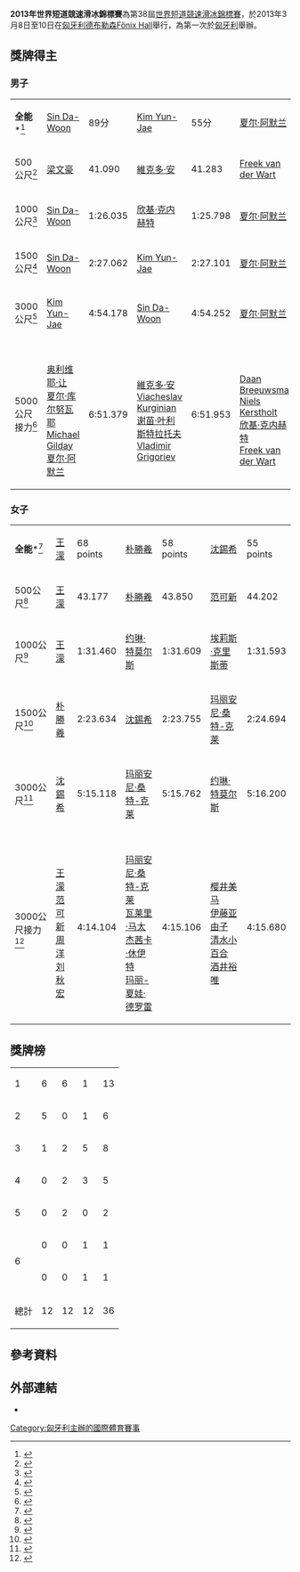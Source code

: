 {{Infobox Skating event
|event         = 2013年世界短道競速滑冰錦標賽
|image         = 
|caption       = 
|venue         = [[匈牙利|匈牙利]][[德布勒森|德布勒森]]<br>[[Főnix_Hall|Főnix Hall]]
|dates         = 2013年3月8日至10日
|competitors   = 168
|nations       = 32
|goldm         = 
|goldmNation   = 
|silverm       = 
|silvermNation = 
|bronzem       = 
|bronzemNation = 
|goldw         = 
|goldwNation   = 
|silverw       = 
|silverwNation = 
|bronzew       = 
|bronzewNation = 
|prev          = [[2012年世界短道速滑錦標賽|2012]]
|next          = [[2014年世界短道競速滑冰錦標賽|2014]]
}}

'''2013年世界短道競速滑冰錦標賽'''為第38屆[[世界短道競速滑冰錦標賽|世界短道競速滑冰錦標賽]]，於2013年3月8日至10日在[[匈牙利|匈牙利]][[德布勒森|德布勒森]][[Főnix_Hall|Főnix Hall]]舉行，為第一次於[[匈牙利|匈牙利]]舉辦。

==獎牌得主==
===男子===
{| {{MedalistTable|type=項目|columns=2}}
|-
|'''全能'''*<ref>{{Cite web |url=http://shorttrack.sportresult.com/Results.aspx?evt=11212100000019&gen=m&ref=14194&view=ocl |title=Men's Overall Results |accessdate=2013-07-26 |archive-date=2020-09-06 |archive-url=https://web.archive.org/web/20200906230136/https://shorttrack.sportresult.com/Results.aspx?evt=11212100000019&gen=m&ref=14194&view=ocl |dead-url=no }}</ref>
| [[Sin_Da-Woon|Sin Da-Woon]]<br>{{KOR}} || 89分
| [[Kim_Yun-Jae|Kim Yun-Jae]]<br>{{KOR}} || 55分
| [[夏尔·阿默兰|夏尔·阿默兰]]<br>{{CAN}} || 39分
|-
|500公尺<ref>{{Cite web |url=http://shorttrack.sportresult.com/Results.aspx?evt=11212100000019&gen=m&ref=14905&view=dcl |title=Men's 500m Results |accessdate=2013-07-26 |archive-date=2020-09-06 |archive-url=https://web.archive.org/web/20200906223252/https://shorttrack.sportresult.com/Results.aspx?evt=11212100000019&gen=m&ref=14905&view=dcl |dead-url=no }}</ref>
| [[梁文豪|梁文豪]]<br>{{CHN}} || 41.090
| [[維克多·安|維克多·安]]<br>{{RUS}} || 41.283
| [[Freek_van_der_Wart|Freek van der Wart]]<br>{{NED}} || 41.504
|-
|1000公尺<ref>{{Cite web |url=http://shorttrack.sportresult.com/Results.aspx?evt=11212100000019&gen=m&ref=14906&view=dcl |title=Men's 1000m Results |accessdate=2013-07-26 |archive-date=2020-09-06 |archive-url=https://web.archive.org/web/20200906231223/https://shorttrack.sportresult.com/Results.aspx?evt=11212100000019&gen=m&ref=14906&view=dcl |dead-url=no }}</ref>
| [[Sin_Da-Woon|Sin Da-Woon]]<br>{{KOR}} || 1:26.035
| [[欣基·克内赫特|欣基·克内赫特]]<br>{{NED}} || 1:25.798
| [[夏尔·阿默兰|夏尔·阿默兰]]<br>{{CAN}} || 1:25.546
|-
|1500公尺<ref>{{Cite web |url=http://shorttrack.sportresult.com/Results.aspx?evt=11212100000019&gen=m&ref=14914&view=dcl |title=Men's 1500m Results |accessdate=2013-07-26 |archive-date=2020-09-06 |archive-url=https://web.archive.org/web/20200906222740/https://shorttrack.sportresult.com/Results.aspx?evt=11212100000019&gen=m&ref=14914&view=dcl |dead-url=no }}</ref>
| [[Sin_Da-Woon|Sin Da-Woon]]<br>{{KOR}} || 2:27.062
| [[Kim_Yun-Jae|Kim Yun-Jae]]<br>{{KOR}} || 2:27.101
| [[夏尔·阿默兰|夏尔·阿默兰]]<br>{{CAN}} || 2:27.209 
|-
|3000公尺<ref>{{Cite web |url=http://shorttrack.sportresult.com/Results.aspx?evt=11212100000019&gen=m&ref=14912&view=dcl |title=Men's 3000m Results |accessdate=2013-07-26 |archive-date=2020-04-21 |archive-url=https://web.archive.org/web/20200421002939/https://shorttrack.sportresult.com/Results.aspx?evt=11212100000019&gen=m&ref=14912&view=dcl |dead-url=no }}</ref>
| [[Kim_Yun-Jae|Kim Yun-Jae]]<br>{{KOR}} || 4:54.178
| [[Sin_Da-Woon|Sin Da-Woon]]<br>{{KOR}} || 4:54.252
| [[夏尔·阿默兰|夏尔·阿默兰]]<br>{{CAN}} || 4:54.333
|-
|5000公尺接力<ref>{{Cite web |url=http://shorttrack.sportresult.com/Results.aspx?evt=11212100000019&gen=m&ref=14907&view=dcl |title=Men's 5000m Relay Results |accessdate=2013-07-26 |archive-date=2020-09-06 |archive-url=https://web.archive.org/web/20200906225431/https://shorttrack.sportresult.com/Results.aspx?evt=11212100000019&gen=m&ref=14907&view=dcl |dead-url=no }}</ref>
| {{flag|Canada}}<br>[[奥利维耶·让|奥利维耶·让]]<br>[[夏尔·库尔努瓦耶|夏尔·库尔努瓦耶]]<br>[[Michael_Gilday|Michael Gilday]]<br>[[夏尔·阿默兰|夏尔·阿默兰]] || 6:51.379
| {{flag|Russia}}<br>[[維克多·安|維克多·安]]<br>[[Viacheslav_Kurginian|Viacheslav Kurginian]]<br>[[谢苗·叶利斯特拉托夫|谢苗·叶利斯特拉托夫]]<br>[[Vladimir_Grigoriev|Vladimir Grigoriev]] || 6:51.953
| {{flag|Netherlands}}<br>[[Daan_Breeuwsma|Daan Breeuwsma]]<br>[[Niels_Kerstholt|Niels Kerstholt]]<br>[[欣基·克内赫特|欣基·克内赫特]]<br>[[Freek_van_der_Wart|Freek van der Wart]] || 6:52.187
|}

===女子===
{| {{MedalistTable|type=項目|columns=2}}
|-
|'''全能'''*<ref>{{Cite web |url=http://shorttrack.sportresult.com/Results.aspx?evt=11212100000019&gen=w&ref=14194&view=ocl |title=Women's Overall Results |accessdate=2013-07-26 |archive-date=2020-09-06 |archive-url=https://web.archive.org/web/20200906230000/https://shorttrack.sportresult.com/Results.aspx?evt=11212100000019&gen=w&ref=14194&view=ocl |dead-url=no }}</ref>
| [[王濛_(短道速滑運動員)|王濛]]<br>{{CHN}} || 68 points
| [[朴勝羲|朴勝羲]]<br>{{KOR}} || 58 points
| [[沈錫希|沈錫希]]<br>{{KOR}} || 55 points
|-
|500公尺<ref>{{Cite web |url=http://shorttrack.sportresult.com/Results.aspx?evt=11212100000019&gen=w&ref=14909&view=dcl |title=Women's 500m Results |accessdate=2013-07-26 |archive-date=2020-09-06 |archive-url=https://web.archive.org/web/20200906233210/https://shorttrack.sportresult.com/Results.aspx?evt=11212100000019&gen=w&ref=14909&view=dcl |dead-url=no }}</ref>
| [[王濛_(短道速滑運動員)|王濛]]<br>{{CHN}} || 43.177
| [[朴勝羲|朴勝羲]]<br>{{KOR}} || 43.850
| [[范可新|范可新]]<br>{{CHN}} || 44.202
|-
|1000公尺<ref>{{Cite web |url=http://shorttrack.sportresult.com/Results.aspx?evt=11212100000019&gen=w&ref=14910&view=dcl |title=Women's 1000m Results |accessdate=2013-07-26 |archive-date=2020-09-06 |archive-url=https://web.archive.org/web/20200906225846/https://shorttrack.sportresult.com/Results.aspx?evt=11212100000019&gen=w&ref=14910&view=dcl |dead-url=no }}</ref>
| [[王濛_(短道速滑運動員)|王濛]]<br>{{CHN}} || 1:31.460
| [[约琳·特莫尔斯|约琳·特莫尔斯]]<br>{{NED}} || 1:31.609
| [[埃莉斯·克里斯蒂|埃莉斯·克里斯蒂]]<br>{{GBR}} || 1:31.593
|-
|1500公尺<ref>{{Cite web |url=http://shorttrack.sportresult.com/Results.aspx?evt=11212100000019&gen=w&ref=14908&view=dcl |title=Women's 1500m Results |accessdate=2013-07-26 |archive-date=2020-09-06 |archive-url=https://web.archive.org/web/20200906230222/https://shorttrack.sportresult.com/Results.aspx?evt=11212100000019&gen=w&ref=14908&view=dcl |dead-url=no }}</ref>
| [[朴勝羲|朴勝羲]]<br>{{KOR}} || 2:23.634
| [[沈錫希|沈錫希]]<br>{{KOR}} || 2:23.755
| [[玛丽安尼·桑特-克莱|玛丽安尼·桑特-克莱]]<br>{{CAN}} || 2:24.694
|-
|3000公尺<ref>{{Cite web |url=http://shorttrack.sportresult.com/Results.aspx?evt=11212100000019&gen=w&ref=14911&view=dcl |title=Women's 3000m Results |accessdate=2013-07-26 |archive-date=2020-04-21 |archive-url=https://web.archive.org/web/20200421002933/https://shorttrack.sportresult.com/Results.aspx?evt=11212100000019&gen=w&ref=14911&view=dcl |dead-url=no }}</ref>
| [[沈錫希|沈錫希]]<br>{{KOR}} || 5:15.118
| [[玛丽安尼·桑特-克莱|玛丽安尼·桑特-克莱]]<br>{{CAN}} || 5:15.762
| [[约琳·特莫尔斯|约琳·特莫尔斯]]<br>{{NED}} || 5:16.200
|-
|3000公尺接力<ref>{{Cite web |url=http://shorttrack.sportresult.com/Results.aspx?evt=11212100000019&gen=w&ref=14913&view=dcl |title=Women's 3000m Relay Results |accessdate=2013-07-26 |archive-date=2020-09-06 |archive-url=https://web.archive.org/web/20200906223400/https://shorttrack.sportresult.com/Results.aspx?evt=11212100000019&gen=w&ref=14913&view=dcl |dead-url=no }}</ref>
| {{flag|China}}<br>[[王濛_(短道速滑運動員)|王濛]]<br>[[范可新|范可新]]<br>[[周洋|周洋]]<br>[[刘秋宏|刘秋宏]] || 4:14.104
| {{flag|Canada}}<br>[[玛丽安尼·桑特-克莱|玛丽安尼·桑特-克莱]]<br>[[瓦莱里·马太|瓦莱里·马太]]<br>[[杰茜卡·休伊特|杰茜卡·休伊特]]<br>[[玛丽-夏娃·德罗雷|玛丽-夏娃·德罗雷]] || 4:15.106
| {{flag|Japan}}<br>[[樱井美马|樱井美马]]<br>[[伊藤亚由子|伊藤亚由子]]<br>[[清水小百合|清水小百合]]<br>[[酒井裕唯|酒井裕唯]] || 4:15.680
|}

==獎牌榜==
{| {{RankedMedalTable|nation-width=200px}}
|-
| 1 ||align=left| {{KOR}} || 6 || 6 || 1 || 13
|-
| 2 ||align=left| {{CHN}} || 5 || 0 || 1 || 6
|-
| 3 ||align=left| {{CAN}} || 1 || 2 || 5 || 8
|-
| 4 ||align=left| {{NED}} || 0 || 2 || 3 || 5
|- 
| 5 ||align=left| {{RUS}} || 0 || 2 || 0 || 2
|- 
| rowspan=2|6 ||align=left| {{GBR}} || 0 || 0 || 1 || 1
|- 
| align=left| {{JPN}} || 0 || 0 || 1 || 1
|-
!colspan=2| 總計 || 12 || 12 || 12 || 36
|}

==參考資料==
{{Reflist}}

==外部連結==
*{{official website|http://shorttrack2013debrecen.com}}

{{世界短道競速滑冰錦標賽}}

[[Category:匈牙利主辦的國際體育賽事|Category:匈牙利主辦的國際體育賽事]]
